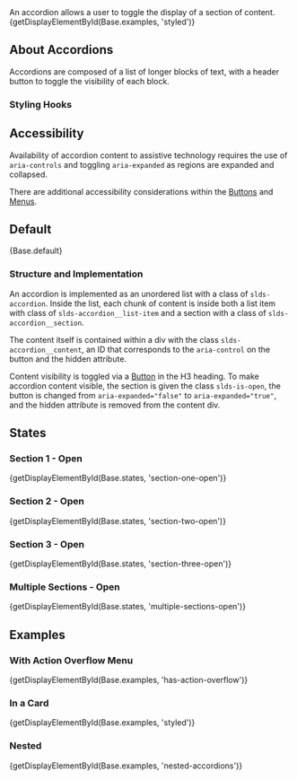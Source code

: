 
<div className="doc lead">
  An accordion allows a user to toggle the display of a section of content.
</div>

<CodeView exampleOnly>
  {getDisplayElementById(Base.examples, 'styled')}
</CodeView>

## About Accordions

Accordions are composed of a list of longer blocks of text, with a header button to toggle the visibility of each block.

### Styling Hooks

<StyleApiTable name="accordion" type="component" />

## Accessibility

Availability of accordion content to assistive technology requires the use of `aria-controls` and toggling `aria-expanded` as regions are expanded and collapsed.

There are additional accessibility considerations within the [Buttons](/components/buttons) and [Menus](/components/menus).

## Default

<CodeView>{Base.default}</CodeView>

### Structure and Implementation

An accordion is implemented as an unordered list with a class of `slds-accordion`. Inside the list, each chunk of content is inside both a list item with class of `slds-accordion__list-item` and a section with a class of `slds-accordion__section`.

The content itself is contained within a div with the class `slds-accordion__content`, an ID that corresponds to the `aria-control` on the button and the hidden attribute.

Content visibility is toggled via a [Button](/components/buttons) in the H3 heading. To make accordion content visible, the section is given the class `slds-is-open`, the button is changed from `aria-expanded="false"` to `aria-expanded="true"`, and the hidden attribute is removed from the content div.

## States

### Section 1 - Open

<CodeView>{getDisplayElementById(Base.states, 'section-one-open')}</CodeView>

### Section 2 - Open

<CodeView>{getDisplayElementById(Base.states, 'section-two-open')}</CodeView>

### Section 3 - Open

<CodeView>{getDisplayElementById(Base.states, 'section-three-open')}</CodeView>

### Multiple Sections - Open

<CodeView>
  {getDisplayElementById(Base.states, 'multiple-sections-open')}
</CodeView>

## Examples

### With Action Overflow Menu

<CodeView>
  {getDisplayElementById(Base.examples, 'has-action-overflow')}
</CodeView>

### In a Card

<CodeView>{getDisplayElementById(Base.examples, 'styled')}</CodeView>

### Nested

<CodeView>{getDisplayElementById(Base.examples, 'nested-accordions')}</CodeView>
